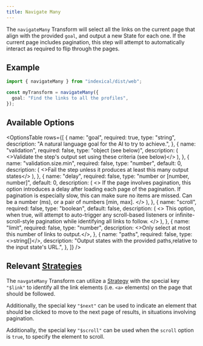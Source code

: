 ```yaml
---
title: Navigate Many
---
```



The `navigateMany` Transform will select all the links on the current page that align with the provided `goal`, and output a new State for each one. If the current page includes pagination, this step will attempt to automatically interact as required to flip through the pages.

## Example

```ts
import { navigateMany } from "indexical/dist/web";

const myTransform = navigateMany({
  goal: "Find the links to all the profiles",
});
```

## Available Options

<OptionsTable
  rows={[
    {
      name: "goal",
      required: true,
      type: "string",
      description: "A natural language goal for the AI to try to achieve.",
    },
    {
      name: "validation",
      required: false,
      type: "object (see below)",
      description: (
        <>Validate the step's output set using these criteria (see below)</>
      ),
    },
    {
      name: "validation.size.min",
      required: false,
      type: "number",
      default: 0,
      description: (
        <>Fail the step unless it produces at least this many output states</>
      ),
    },
    {
      name: "delay",
      required: false,
      type: "number or [number, number]",
      default: 0,
      description: (
        <>
          If the page involves pagination, this option introduces a delay after
          loading each page of the pagination. If pagination is especially slow,
          this can make sure no items are missed. Can be a number (ms), or a
          pair of numbers [min, max].
        </>
      ),
    },
    {
      name: "scroll",
      required: false,
      type: "boolean",
      default: false,
      description: (
        <>
          This option, when true, will attempt to auto-trigger any scroll-based
          listeners or infinite-scroll-style pagination while identifying all
          links to follow.
        </>
      ),
    },
    {
      name: "limit",
      required: false,
      type: "number",
      description: <>Only select at most this number of links to output.</>,
    },
    {
      name: "paths",
      required: false,
      type: <>string[]</>,
      description:
        "Output states with the provided paths,relative to the input state's URL.",
    },
  ]}
/>

## Relevant [Strategies](/start/strategies)

The `navgateMany` Transform can utilize a [Strategy](/start/strategies) with the special key `"$link"` to identify all the link elements (i.e. `<a>` elements) on the page that should be followed.

Additionally, the special key `"$next"` can be used to indicate an element that should be clicked to move to the next page of results, in situations involving pagination.

Additionally, the special key `"$scroll"` can be used when the `scroll` option is `true`, to specify the element to scroll.
